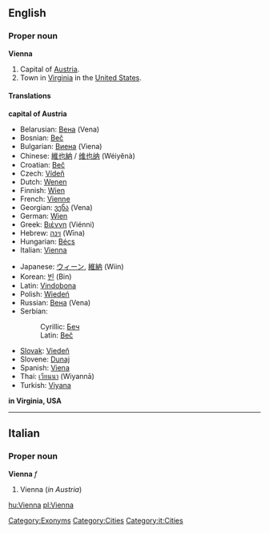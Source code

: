 ==English==
===Proper noun===
'''Vienna'''

#Capital of [[Austria]].
#Town in [[Virginia]] in the [[United States]].

====Translations====
'''capital of Austria'''
{{top}}
<!--Put translations for languages from A to I here-->
*Belarusian: [[Вена]] (Vena)
*Bosnian: [[Beč]] {{m}}
*Bulgarian: [[Виена]] (Viena)
*Chinese: [[維也納]] / [[维也纳]] (Wéiyĕnà)
*Croatian: [[Beč]] {{m}}
*Czech: [[Vídeň]]
*Dutch: [[Wenen]]
*Finnish: [[Wien]]
*French: [[Vienne]]
*Georgian: [[ვენა]] (Vena)
*German: [[Wien]]
*Greek: [[Βιέννη]] (Viénni)
*Hebrew: [[וינה]] (Wīna)
*Hungarian: [[Bécs]]
*Italian: [[Vienna#Italian|Vienna]] {{f}}
{{mid}}
<!--Put translations for languages from J to Z here-->
*Japanese: [[ウィーン]], [[維納]] (Wiin)
*Korean: [[빈]] (Bin)
*Latin: [[Vindobona]]
*Polish: [[Wiedeń]] {{m}}
*Russian: [[Вена]] (Vena)
*Serbian:
*:Cyrillic: [[Беч]] {{m}}
*:Latin: [[Beč]] {{m}}
*[[Slovak]]: [[Viedeň]]
*Slovene: [[Dunaj]] {{m}}
*Spanish: [[Viena]]
*Thai: [[เวียนนา]] (Wiyannā)
*Turkish: [[Viyana]]
{{bottom}}

'''in Virginia, USA'''
{{top}}
<!--Put translations for languages from A to I here-->
{{mid}}
<!--Put translations for languages from J to Z here-->
{{bottom}}

----

==Italian==
===Proper noun===
'''Vienna''' ''f''

#Vienna (''in Austria'')

[[hu:Vienna]]
[[pl:Vienna]]

[[Category:Exonyms]]
[[Category:Cities]]
[[Category:it:Cities]]